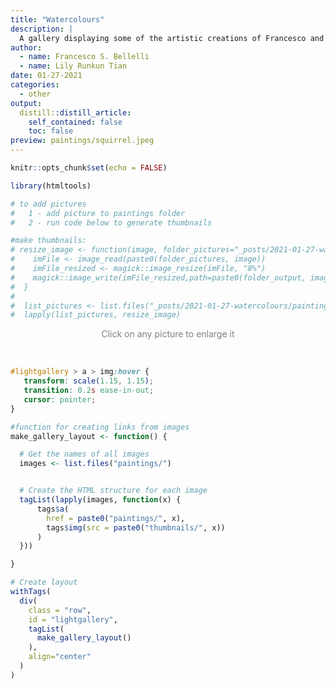 ```yaml
---
title: "Watercolours"
description: |
  A gallery displaying some of the artistic creations of Francesco and Lily
author:
  - name: Francesco S. Bellelli
  - name: Lily Runkun Tian
date: 01-27-2021
categories: 
  - other
output:
  distill::distill_article:
    self_contained: false
    toc: false
preview: paintings/squirrel.jpeg
---
```



```r
knitr::opts_chunk$set(echo = FALSE)

library(htmltools)
```


```r
# to add pictures
#   1 - add picture to paintings folder
#   2 - run code below to generate thumbnails

#make thumbnails:
# resize_image <- function(image, folder_pictures="_posts/2021-01-27-watercolours/paintings/", folder_output="_posts/2021-01-27-watercolours/thumbnails/"){
#    imFile <- image_read(paste0(folder_pictures, image))
#    imFile_resized <- magick::image_resize(imFile, "8%")
#    magick::image_write(imFile_resized,path=paste0(folder_output, image))
#  }
#  
#  list_pictures <- list.files("_posts/2021-01-27-watercolours/paintings/")
#  lapply(list_pictures, resize_image)
```


<center><font color="grey">Click on any picture to enlarge it</center>
</font><br>


<head>

<link type="text/css" rel="stylesheet" href="https://cdnjs.cloudflare.com/ajax/libs/lightgallery/1.6.0/css/lightgallery.min.css" />
<script src="https://cdnjs.cloudflare.com/ajax/libs/lightgallery-js/1.4.1-beta.0/js/lightgallery.min.js"></script>

<!-- lightgallery plugins -->
<script src="https://cdnjs.cloudflare.com/ajax/libs/lg-fullscreen/1.2.1/lg-fullscreen.min.js"></script>
<script src="https://cdnjs.cloudflare.com/ajax/libs/lg-thumbnail/1.2.1/lg-thumbnail.min.js"></script>

</head>

```css
#lightgallery > a > img:hover {
   transform: scale(1.15, 1.15);
   transition: 0.2s ease-in-out;
   cursor: pointer;
}
```


```r
#function for creating links from images
make_gallery_layout <- function() {

  # Get the names of all images
  images <- list.files("paintings/")


  # Create the HTML structure for each image
  tagList(lapply(images, function(x) {
      tags$a(
        href = paste0("paintings/", x),
        tags$img(src = paste0("thumbnails/", x))
      )
  }))

}

# Create layout
withTags(
  div(
    class = "row",
    id = "lightgallery",
    tagList(
      make_gallery_layout()
    ),
    align="center"
  )
)

```

<script type="text/javascript">
    lightGallery(document.getElementById('lightgallery'));
</script>